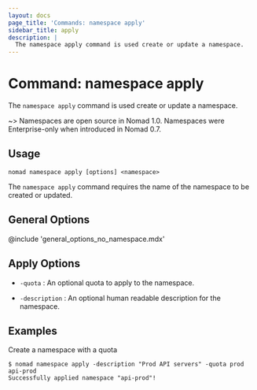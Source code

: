 ```yaml
---
layout: docs
page_title: 'Commands: namespace apply'
sidebar_title: apply
description: |
  The namespace apply command is used create or update a namespace.
---
```


# Command: namespace apply

The `namespace apply` command is used create or update a namespace.

~> Namespaces are open source in Nomad 1.0. Namespaces were Enterprise-only
   when introduced in Nomad 0.7.

## Usage

```plaintext
nomad namespace apply [options] <namespace>
```

The `namespace apply` command requires the name of the namespace to be created
or updated.

## General Options

@include 'general_options_no_namespace.mdx'

## Apply Options

- `-quota` : An optional quota to apply to the namespace.

- `-description` : An optional human readable description for the namespace.

## Examples

Create a namespace with a quota

```shell-session
$ nomad namespace apply -description "Prod API servers" -quota prod api-prod
Successfully applied namespace "api-prod"!
```
